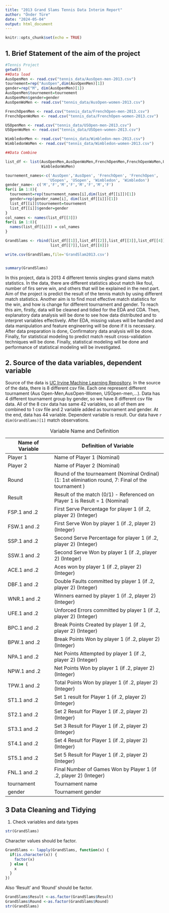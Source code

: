 ```yaml
---
title: "2013 Grand Slams Tennis Data Interim Report"
author: "Önder Türe"
date: "2024-05-04"
output: html_document
---
```


```r
knitr::opts_chunk$set(echo = TRUE)
```

## 1. Brief Statement of the aim of the project

```r
#Tennis Project
getwd()
##Data load
AusOpenMen <- read.csv("tennis_data/AusOpen-men-2013.csv")
tournement=rep("AusOpen",dim(AusOpenMen)[1])
gender=rep("M", dim(AusOpenMen)[1])
AusOpenMen$tournement=tournement
AusOpenMen$gender=gender
AusOpenWoMen <- read.csv("tennis_data/AusOpen-women-2013.csv")

FrenchOpenMen <- read.csv("tennis_data/FrenchOpen-men-2013.csv")
FrenchOpenWoMen <- read.csv("tennis_data/FrenchOpen-women-2013.csv")

USOpenMen <- read.csv("tennis_data/USOpen-men-2013.csv")
USOpenWoMen <- read.csv("tennis_data/USOpen-women-2013.csv")

WimbledonMen <- read.csv("tennis_data/Wimbledon-men-2013.csv")
WimbledonWoMen <- read.csv("tennis_data/Wimbledon-women-2013.csv")

##Data Combine

list_df <- list(AusOpenMen,AusOpenWoMen,FrenchOpenMen,FrenchOpenWoMen,USOpenMen,USOpenWoMen,WimbledonMen,
                WimbledonWoMen)

tournement_names<-c('AusOpen','AusOpen', 'FrenchOpen', 'FrenchOpen',
                   'USopen', 'USopen', 'Wimbledon', 'Wimbledon')
gender_name<- c('M','F','M','F','M','F','M','F')
for(i in 1:8){
  tournement=rep(tournement_names[i],dim(list_df[[i]])[1])
  gender=rep(gender_name[i], dim(list_df[[i]])[1])
  list_df[[i]]$tournement=tournement
  list_df[[i]]$gender=gender
}
col_names <- names(list_df[[3]])
for(i in 1:8){
  names(list_df[[i]]) = col_names
}

GrandSlams <- rbind(list_df[[1]],list_df[[2]],list_df[[3]],list_df[[4]],list_df[[5]],list_df[[6]],
                    list_df[[7]],list_df[[8]])

write.csv(GrandSlams,file='GrandSlam2013.csv')


summary(GrandSlams)
```

In this project, data is 2013 4 different tennis singles grand slams match statistics. In the data, there are different statistics about match like foul, number of firs serve win, and others that will be explained in the next part. Aim of the project is predict the result of the tennis match by using different match statistics. Another aim is to find most effective match statistics for the win, and how is change for different tournament and gender. To reach this aim, firstly, data will be cleaned and tidied for the EDA and CDA. Then, explanatory data analysis will be done to see how data distributed and to interpret variables effectively. After EDA, missing values will be handled and data manipulation and feature engineering will be done if it is necessary. After data preparation is done, Confirmatory data analysis will be done. Finally, for statistical modeling to predict match result cross-validation techniques will be done. Finally, statistical modeling will be done and performance of statistical modeling will be investigated.

## 2. Source of the data variables, dependent variable

Source of the data is [UC Irvine Machine Learning Repository](https://archive.ics.uci.edu/dataset/300/tennis+major+tournament+match+statistics). In the source of the data, there is 8 different csv file. Each one represent different tournament (Aus Open-Men,AusOpen-Women, USOpen-men,...). Data has 4 different tournament group by gender, so we have 8 different csv file data. All of the 8 csv data has same 42 variables, so all of them are combined to 1 csv file and 2 variable added as tournament and gender. At the end, data has 44 variable. Dependent variable is result. Our data have `r dim(GrandSlams)[1]` match observations.

| Name of Variable | Definition of Variable                                                                             |
|---------------------|---------------------------------------------------|
| Player 1         | Name of Player 1 (Nominal)                                                                         |
| Player 2         | Name of Player 2 (Nominal)                                                                         |
| Round            | Round of the tourneament (Nominal Ordinal) (1: 1st elimination round, 7: Final of the tournament ) |
| Result           | Result of the match (0/1) - Referenced on Player 1 is Result = 1 (Nominal)                         |
| FSP.1 and .2     | First Serve Percentage for player 1 (if .2, player 2) (Integer)                                    |
| FSW.1 and .2     | First Serve Won by player 1 (if .2, player 2) (Integer)                                            |
| SSP.1 and .2     | Second Serve Percentage for player 1 (if .2, player 2) (Integer)                                   |
| SSW.1 and .2     | Second Serve Won by player 1 (if .2, player 2) (Integer)                                           |
| ACE.1 and .2     | Aces won by player 1 (if .2, player 2) (Integer)                                                   |
| DBF.1 and .2     | Double Faults committed by player 1 (if .2, player 2) (Integer)                                    |
| WNR.1 and .2     | Winners earned by player 1 (if .2, player 2) (Integer)                                             |
| UFE.1 and .2     | Unforced Errors committed by player 1 (if .2, player 2) (Integer)                                  |
| BPC.1 and .2     | Break Points Created by player 1 (if .2, player 2) (Integer)                                       |
| BPW.1 and .2     | Break Points Won by player 1 (if .2, player 2) (Integer)                                           |
| NPA.1 and .2     | Net Points Attempted by player 1 (if .2, player 2) (Integer)                                       |
| NPW.1 and .2     | Net Points Won by player 1 (if .2, player 2) (Integer)                                             |
| TPW.1 and .2     | Total Points Won by player 1 (if .2, player 2) (Integer)                                           |
| ST1.1 and .2     | Set 1 result for Player 1 (if .2, player 2) (Integer)                                              |
| ST2.1 and .2     | Set 2 Result for Player 1 (if .2, player 2) (Integer)                                              |
| ST3.1 and .2     | Set 3 Result for Player 1 (if .2, player 2) (Integer)                                              |
| ST4.1 and .2     | Set 4 Result for Player 1 (if .2, player 2) (Integer)                                              |
| ST5.1 and .2     | Set 5 Result for Player 1 (if .2, player 2) (Integer)                                              |
| FNL.1 and .2     | Final Number of Games Won by Player 1 (if .2, player 2) (Integer)                                  |
| tournament       | Tournament name                                                                                    |
| gender           | Tournament gender                                                                                  |

: Variable Name and Definition

## 3 Data Cleaning and Tidying

1.  Check variables and data types

```r
str(GrandSlams)
```

Character values should be factor.

```r
GrandSlams <- lapply(GrandSlams, function(x) {
  if(is.character(x)) {
    factor(x)
  } else {
    x
  }
})
```

Also 'Result' and 'Round' should be factor.

```r
GrandSlams$Result <-as.factor(GrandSlams$Result)
GrandSlams$Round <-as.factor(GrandSlams$Round)
str(GrandSlams)
```
